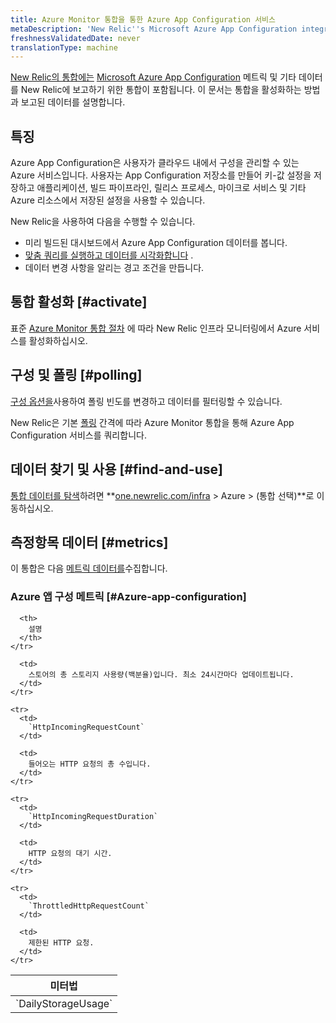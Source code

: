 ```yaml
---
title: Azure Monitor 통합을 통한 Azure App Configuration 서비스
metaDescription: 'New Relic''s Microsoft Azure App Configuration integration: what data it reports and how to enable it.'
freshnessValidatedDate: never
translationType: machine
---
```


[New Relic의 통합에는](/docs/infrastructure/integrations-getting-started/getting-started/introduction-infrastructure-integrations) [Microsoft Azure App Configuration](https://learn.microsoft.com/en-us/azure/azure-app-configuration/) 메트릭 및 기타 데이터를 New Relic에 보고하기 위한 통합이 포함됩니다. 이 문서는 통합을 활성화하는 방법과 보고된 데이터를 설명합니다.

## 특징

Azure App Configuration은 사용자가 클라우드 내에서 구성을 관리할 수 있는 Azure 서비스입니다. 사용자는 App Configuration 저장소를 만들어 키-값 설정을 저장하고 애플리케이션, 빌드 파이프라인, 릴리스 프로세스, 마이크로 서비스 및 기타 Azure 리소스에서 저장된 설정을 사용할 수 있습니다.

New Relic을 사용하여 다음을 수행할 수 있습니다.

* 미리 빌드된 대시보드에서 Azure App Configuration 데이터를 봅니다.
* [맞춤 쿼리를 실행하고 데이터를 시각화합니다](/docs/infrastructure/integrations-getting-started/getting-started/use-integration-data-new-relic-insights) .
* 데이터 변경 사항을 알리는 경고 조건을 만듭니다.

## 통합 활성화 [#activate]

표준 [Azure Monitor 통합 절차](/docs/infrastructure/microsoft-azure-integrations/azure-integrations-list/azure-monitor) 에 따라 New Relic 인프라 모니터링에서 Azure 서비스를 활성화하십시오.

## 구성 및 폴링 [#polling]

[구성 옵션을](/docs/infrastructure/microsoft-azure-integrations/azure-integrations-list/azure-monitor/#settings)사용하여 폴링 빈도를 변경하고 데이터를 필터링할 수 있습니다.

New Relic은 기본 [폴링](/docs/infrastructure/microsoft-azure-integrations/azure-integrations-list/azure-monitor/#settings) 간격에 따라 Azure Monitor 통합을 통해 Azure App Configuration 서비스를 쿼리합니다.

## 데이터 찾기 및 사용 [#find-and-use]

[통합 데이터를 탐색](/docs/infrastructure/integrations/find-use-infrastructure-integration-data)하려면 **[one.newrelic.com/infra](https://one.newrelic.com/infra) > Azure > (통합 선택)**로 이동하십시오.

## 측정항목 데이터 [#metrics]

이 통합은 다음 [메트릭 데이터를](/docs/infrastructure/integrations-getting-started/getting-started/understand-integration-data-data-types#metric)수집합니다.

### Azure 앱 구성 메트릭 [#Azure-app-configuration]

<table>
  <thead>
    <tr>
      <th style={{ width: "300px" }}>
        미터법
      </th>

      <th>
        설명
      </th>
    </tr>
  </thead>

  <tbody>
    <tr>
      <td>
        `DailyStorageUsage`
      </td>

      <td>
        스토어의 총 스토리지 사용량(백분율)입니다. 최소 24시간마다 업데이트됩니다.
      </td>
    </tr>

    <tr>
      <td>
        `HttpIncomingRequestCount`
      </td>

      <td>
        들어오는 HTTP 요청의 총 수입니다.
      </td>
    </tr>

    <tr>
      <td>
        `HttpIncomingRequestDuration`
      </td>

      <td>
        HTTP 요청의 대기 시간.
      </td>
    </tr>

    <tr>
      <td>
        `ThrottledHttpRequestCount`
      </td>

      <td>
        제한된 HTTP 요청.
      </td>
    </tr>
  </tbody>
</table>